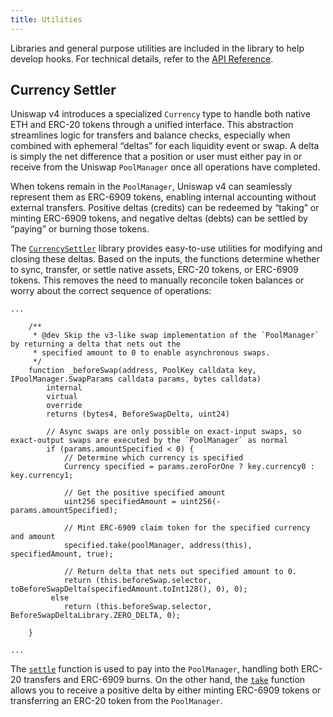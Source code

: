 ```yaml
---
title: Utilities
---
```


Libraries and general purpose utilities are included in the library to help develop hooks. For technical details, refer to the [API Reference](/uniswap-hooks/api/utils).

## Currency Settler

Uniswap v4 introduces a specialized `Currency` type to handle both native ETH and ERC-20 tokens through a unified interface. This abstraction streamlines logic for transfers and balance checks, especially when combined with ephemeral “deltas” for each liquidity event or swap. A delta is simply the net difference that a position or user must either pay in or receive from the Uniswap `PoolManager` once all operations have completed.

When tokens remain in the `PoolManager`, Uniswap v4 can seamlessly represent them as ERC-6909 tokens, enabling internal accounting without external transfers. Positive deltas (credits) can be redeemed by “taking” or minting ERC-6909 tokens, and negative deltas (debts) can be settled by “paying” or burning those tokens.

The [`CurrencySettler`](/uniswap-hooks/api/utils#CurrencySettler) library provides easy-to-use utilities for modifying and closing these deltas. Based on the inputs, the functions determine whether to sync, transfer, or settle native assets, ERC-20 tokens, or ERC-6909 tokens. This removes the need to manually reconcile token balances or worry about the correct sequence of operations:

```solidity
...

    /**
     * @dev Skip the v3-like swap implementation of the `PoolManager` by returning a delta that nets out the
     * specified amount to 0 to enable asynchronous swaps.
     */
    function _beforeSwap(address, PoolKey calldata key, IPoolManager.SwapParams calldata params, bytes calldata)
        internal
        virtual
        override
        returns (bytes4, BeforeSwapDelta, uint24)

        // Async swaps are only possible on exact-input swaps, so exact-output swaps are executed by the `PoolManager` as normal
        if (params.amountSpecified < 0) {
            // Determine which currency is specified
            Currency specified = params.zeroForOne ? key.currency0 : key.currency1;

            // Get the positive specified amount
            uint256 specifiedAmount = uint256(-params.amountSpecified);

            // Mint ERC-6909 claim token for the specified currency and amount
            specified.take(poolManager, address(this), specifiedAmount, true);

            // Return delta that nets out specified amount to 0.
            return (this.beforeSwap.selector, toBeforeSwapDelta(specifiedAmount.toInt128(), 0), 0);
         else
            return (this.beforeSwap.selector, BeforeSwapDeltaLibrary.ZERO_DELTA, 0);

    }

...
```

The [`settle`](/uniswap-hooks/api/utils#CurrencySettler-settle-Currency-contract-IPoolManager-address-uint256-bool-) function is used to pay into the `PoolManager`, handling both ERC-20 transfers and ERC-6909 burns. On the other hand, the [`take`](/uniswap-hooks/api/utils#CurrencySettler-take-Currency-contract-IPoolManager-address-uint256-bool-) function allows you to receive a positive delta by either minting ERC-6909 tokens or transferring an ERC-20 token from the `PoolManager`.
